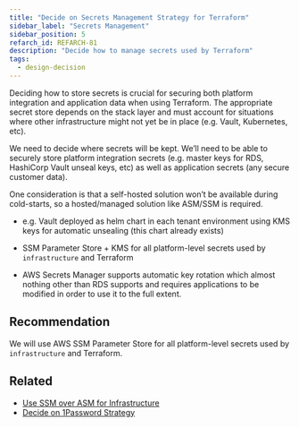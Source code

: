 ```yaml
---
title: "Decide on Secrets Management Strategy for Terraform"
sidebar_label: "Secrets Management"
sidebar_position: 5
refarch_id: REFARCH-81
description: "Decide how to manage secrets used by Terraform"
tags:
  - design-decision
---
```



<Intro>
  Deciding how to store secrets is crucial for securing both platform
  integration and application data when using Terraform. The appropriate secret
  store depends on the stack layer and must account for situations where other
  infrastructure might not yet be in place (e.g. Vault, Kubernetes, etc).
</Intro>

We need to decide where secrets will be kept. We’ll need to be able to securely store platform integration secrets (e.g. master keys for RDS, HashiCorp Vault unseal keys, etc) as well as application secrets (any secure customer data).

One consideration is that a self-hosted solution won’t be available during cold-starts, so a hosted/managed solution
like ASM/SSM is required.

- e.g. Vault deployed as helm chart in each tenant environment using KMS keys for automatic unsealing (this chart
  already exists)

- SSM Parameter Store + KMS for all platform-level secrets used by `infrastructure` and Terraform

- AWS Secrets Manager supports automatic key rotation which almost nothing other than RDS supports and requires applications to be modified in order to use it to the full extent.

## Recommendation

We will use AWS SSM Parameter Store for all platform-level secrets used by `infrastructure` and Terraform.

## Related

- [Use SSM over ASM for Infrastructure](/resources/adrs/adopted/use-ssm-over-asm-for-infrastructure)
- [Decide on 1Password Strategy](/layers/project/design-decisions/decide-on-1password-strategy)
